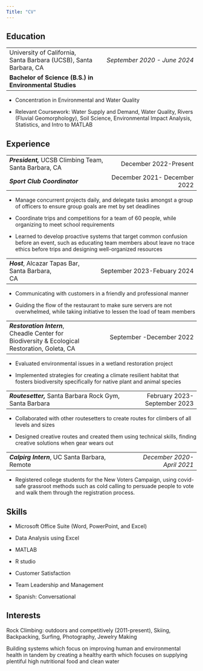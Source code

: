 ```yaml
---
Title: "CV"
---
```


## **Education**

|                                                                   |                              |
|----------------------------------|-------------------------------------:|
| University of California, Santa Barbara (UCSB), Santa Barbara, CA | *September 2020 - June 2024* |
| **Bachelor of Science (B.S.) in Environmental Studies**           |                              |

-   Concentration in Environmental and Water Quality

-   Relevant Coursework: Water Supply and Demand, Water Quality, Rivers (Fluvial Geomorphology), Soil Science, Environmental Impact Analysis, Statistics, and Intro to MATLAB

## **Experience**

|                                                         |                              |
|--------------------------------------|---------------------------------:|
| ***President,*** UCSB Climbing Team, Santa Barbara, CA  |        December 2022-Present |
| ***Sport Club Coordinator***                            | December 2021- December 2022 |

-   Manage concurrent projects daily, and delegate tasks amongst a group of officers to ensure group goals are met by set deadlines

-    Coordinate trips and competitions for a team of 60 people, while organizing to meet school requirements

-   Learned to develop proactive systems that target common confusion before an event, such as educating team members about leave no trace ethics before trips and designing well-organized resources

|                                                                               |                             |
|---------------------------------|--------------------------------------:|
| ***Host***, Alcazar Tapas Bar, Santa Barbara, CA                              | September 2023-Febuary 2024 |

-   Communicating with customers in a friendly and professional manner

-   Guiding the flow of the restaurant to make sure servers are not overwhelmed, while taking initiative to lessen the load of team members

|                                                                                                |                          |
|-------------------------------|----------------------------------------:|
| ***Restoration Intern***, Cheadle Center for Biodiversity & Ecological Restoration, Goleta, CA | September -December 2022 |

-   Evaluated environmental issues in a wetland restoration project

-   Implemented strategies for creating a climate resilient habitat that fosters biodiversity specifically for native plant and animal species

|                                                          |                              |
|----------------------------------------------------------|-----------------------------:|
| ***Routesetter,*** Santa Barbara Rock Gym, Santa Barbara | February 2023-September 2023 |

-    Collaborated with other routesetters to create routes for climbers of all levels and sizes

-    Designed creative routes and created them using technical skills, finding creative solutions when gear wears out

|                                                                 |                            |
|-----------------------------------------------------------------|---------------------------:|
| ***Calpirg Intern***, UC Santa Barbara, Remote                  | *December 2020-April 2021* |

-   Registered college students for the New Voters Campaign, using covid-safe grassroot methods such as cold calling to persuade people to vote and walk them through the registration process.

## **Skills**

-   Microsoft Office Suite (Word, PowerPoint, and Excel)

-   Data Analysis using Excel

-   MATLAB

-   R studio

-   Customer Satisfaction

-   Team Leadership and Management

-   Spanish: Conversational

## **Interests**

Rock Climbing: outdoors and competitively (2011-present), Skiing, Backpacking, Surfing, Photography, Jewelry Making

Building systems which focus on improving human and environmental health in tandem by creating a healthy earth which focuses on supplying plentiful high nutritional food and clean water 
